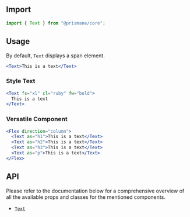 ## Import

```js
import { Text } from "@prismane/core";
```

## Usage

By default, `Text` displays a span element.

```jsx
<Text>This is a text</Text>
```

### Style Text

```jsx
<Text fs="xl" cl="ruby" fw="bold">
  This is a text
</Text>
```

### Versatile Component

```jsx
<Flex direction="column">
  <Text as="h1">This is a text</Text>
  <Text as="h2">This is a text</Text>
  <Text as="h3">This is a text</Text>
  <Text as="p">This is a text</Text>
</Flex>
```

## API

Please refer to the documentation below for a comprehensive overview of all the available props and classes for the mentioned components.

- [`Text`](/docs/components-api/text-api)
